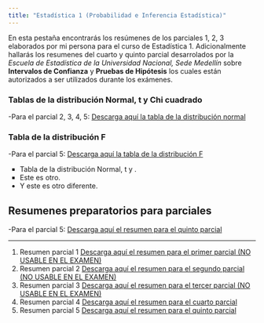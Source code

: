 ```yaml
---
title: "Estadística 1 (Probabilidad e Inferencia Estadística)"
---
```


En esta pestaña encontrarás los resúmenes de los parciales 1, 2, 3 elaborados por mi persona para el curso de Estadística 1. Adicionalmente hallarás los resumenes del cuarto y quinto parcial desarrolados por la *Escuela de Estadística de la Universidad Nacional, Sede Medellín* sobre **Intervalos de Confianza** y **Pruebas de Hipótesis** los cuales están autorizados a ser utilizados durante los exámenes.

### Tablas de la distribución Normal, t y Chi cuadrado

-Para el parcial 2, 3, 4, 5: <a href="Tablas_normal_t_y_ji.pdf#" class="download" title="Tabla de la normal"> Descarga aquí la tabla de la distribución normal </a>

### Tabla de la distribución F

-Para el parcial 5: <a href="tabla_F.pdf#" class="download" title="Tabla de la distribución f"> Descarga aquí la tabla de la distribución F </a>


<ul>

<li type="square">Tabla de la distribución Normal, t y .</li>

<li type="square">Este es otro.</li>

<li type="disc">Y este es otro diferente.</li>

</ul>


<h2> Resumenes preparatorios para parciales </h2>

-Para el parcial 5: <a href="Resumen_Pruebas_de_hipotesis.pdf#" class="download" title="Resumen PH"> Descarga aquí el resumen para el quinto parcial </a>
<hr >
<ol>

<li value="1"> Resumen parcial 1 <a href="Resumen_primer_parcial.pdf#" class="download" title="Resumen primer parcial" target="_blank"> Descarga aquí el resumen para el primer parcial (NO USABLE EN EL EXAMEN)  </a> </li>

<li> Resumen parcial 2 <a href="Resumen_segundo_parcial.pdf#" class="download" title="Resumen segundo parcial"> Descarga aquí el resumen para el segundo parcial (NO USABLE EN EL EXAMEN) </a> </li>

<li> Resumen parcial 3 <a href="Resumen_tercer_psrcial.pdf#" class="download" title="Resumen tercer parcial" target="_blank"> Descarga aquí el resumen para el tercer parcial  (NO USABLE EN EL EXAMEN)</a></li>

<li> Resumen parcial 4 <a href="Resumen_Intervalos_de_confianza.pdf#" class="download" title="Resumen IC" target="_blank"> Descarga aquí el resumen para el cuarto parcial </a> </li>

<li> Resumen parcial 5 <a href="Resumen_Pruebas_de_hipotesis.pdf#" class="download" title="Resumen PH" target="_blank"> Descarga aquí el resumen para el quinto parcial </a> </li>

</ol>
